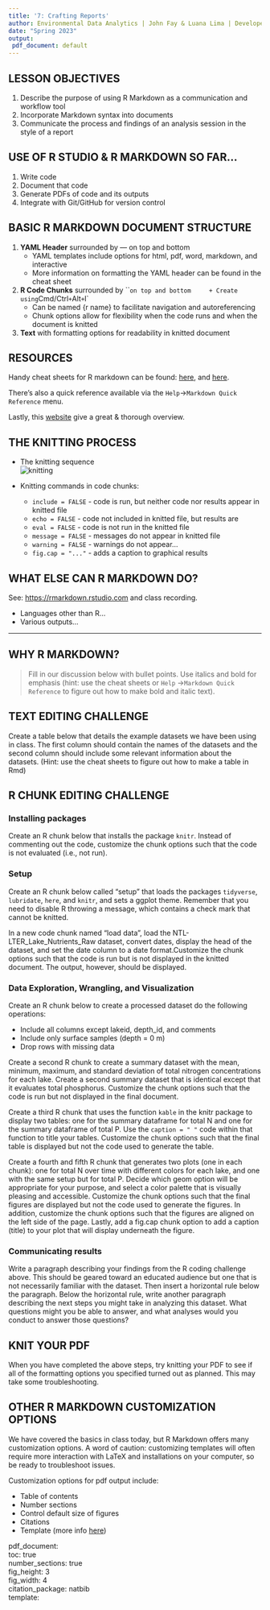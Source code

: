 ```yaml
---
title: '7: Crafting Reports'
author: Environmental Data Analytics | John Fay & Luana Lima | Developed by Kateri Salk
date: "Spring 2023"
output:
 pdf_document: default
---
```


## LESSON OBJECTIVES

1.  Describe the purpose of using R Markdown as a communication and workflow tool
2.  Incorporate Markdown syntax into documents
3.  Communicate the process and findings of an analysis session in the style of a report

## USE OF R STUDIO & R MARKDOWN SO FAR...

1.  Write code
2.  Document that code
3.  Generate PDFs of code and its outputs
4.  Integrate with Git/GitHub for version control

## BASIC R MARKDOWN DOCUMENT STRUCTURE

1.  **YAML Header** surrounded by --- on top and bottom
    -   YAML templates include options for html, pdf, word, markdown, and interactive
    -   More information on formatting the YAML header can be found in the cheat sheet
2.  **R Code Chunks** surrounded by \`\``on top and bottom     + Create using`Cmd/Ctrl`+`Alt`+`I\`
    -   Can be named {r name} to facilitate navigation and autoreferencing
    -   Chunk options allow for flexibility when the code runs and when the document is knitted
3.  **Text** with formatting options for readability in knitted document

## RESOURCES

Handy cheat sheets for R markdown can be found: [here](https://rstudio.com/wp-content/uploads/2015/03/rmarkdown-reference.pdf), and [here](https://raw.githubusercontent.com/rstudio/cheatsheets/master/rmarkdown-2.0.pdf).

There's also a quick reference available via the `Help`→`Markdown Quick Reference` menu.

Lastly, this [website](https://rmarkdown.rstudio.com) give a great & thorough overview.

## THE KNITTING PROCESS

-   The knitting sequence\
    ![knitting](./img/rmarkdownflow.png)

- Knitting commands in code chunks:
  -  `include = FALSE` - code is run, but neither code nor results appear in knitted file
  -  `echo = FALSE` - code not included in knitted file, but results are
  -  `eval = FALSE` - code is not run in the knitted file
  -  `message = FALSE` - messages do not appear in knitted file
  -  `warning = FALSE` - warnings do not appear...
  -  `fig.cap = "..."` - adds a caption to graphical results

## WHAT ELSE CAN R MARKDOWN DO?

See: <https://rmarkdown.rstudio.com> and class recording. 

* Languages other than R... 
* Various outputs...

------------------------------------------------------------------------

## WHY R MARKDOWN?

>Fill in our discussion below with bullet points. Use italics and bold for emphasis (hint: use the cheat sheets or `Help` →`Markdown Quick Reference` to figure out how to make bold and italic text).

## TEXT EDITING CHALLENGE

Create a table below that details the example datasets we have been using in class. The first column should contain the names of the datasets and the second column should include some relevant information about the datasets. (Hint: use the cheat sheets to figure out how to make a table in Rmd)


## R CHUNK EDITING CHALLENGE

### Installing packages

Create an R chunk below that installs the package `knitr`. Instead of commenting out the code, customize the chunk options such that the code is not evaluated (i.e., not run).

### Setup

Create an R chunk below called "setup" that loads the packages `tidyverse`, `lubridate`, `here`, and `knitr`, and sets a ggplot theme. Remember that you need to disable R throwing a message, which contains a check mark that cannot be knitted.


In a new code chunk named "load data", load the NTL-LTER_Lake_Nutrients_Raw dataset, convert dates, display the head of the dataset, and set the date column to a date format.Customize the chunk options such that the code is run but is not displayed in the knitted document. The output, however, should be displayed.


### Data Exploration, Wrangling, and Visualization

Create an R chunk below to create a processed dataset do the following operations:

-   Include all columns except lakeid, depth_id, and comments
-   Include only surface samples (depth = 0 m)
-   Drop rows with missing data

Create a second R chunk to create a summary dataset with the mean, minimum, maximum, and standard deviation of total nitrogen concentrations for each lake. Create a second summary dataset that is identical except that it evaluates total phosphorus. Customize the chunk options such that the code is run but not displayed in the final document.

Create a third R chunk that uses the function `kable` in the knitr package to display two tables: one for the summary dataframe for total N and one for the summary dataframe of total P. Use the `caption = " "` code within that function to title your tables. Customize the chunk options such that the final table is displayed but not the code used to generate the table.

Create a fourth and fifth R chunk that generates two plots (one in each chunk): one for total N over time with different colors for each lake, and one with the same setup but for total P. Decide which geom option will be appropriate for your purpose, and select a color palette that is visually pleasing and accessible. Customize the chunk options such that the final figures are displayed but not the code used to generate the figures. In addition, customize the chunk options such that the figures are aligned on the left side of the page. Lastly, add a fig.cap chunk option to add a caption (title) to your plot that will display underneath the figure.

### Communicating results

Write a paragraph describing your findings from the R coding challenge above. This should be geared toward an educated audience but one that is not necessarily familiar with the dataset. Then insert a horizontal rule below the paragraph. Below the horizontal rule, write another paragraph describing the next steps you might take in analyzing this dataset. What questions might you be able to answer, and what analyses would you conduct to answer those questions?


## KNIT YOUR PDF

When you have completed the above steps, try knitting your PDF to see if all of the formatting options you specified turned out as planned. This may take some troubleshooting.

## OTHER R MARKDOWN CUSTOMIZATION OPTIONS

We have covered the basics in class today, but R Markdown offers many customization options. A word of caution: customizing templates will often require more interaction with LaTeX and installations on your computer, so be ready to troubleshoot issues.

Customization options for pdf output include:

-   Table of contents
-   Number sections
-   Control default size of figures
-   Citations
-   Template (more info [here](http://jianghao.wang/post/2017-12-08-rmarkdown-templates/))

pdf_document:\
toc: true\
number_sections: true\
fig_height: 3\
fig_width: 4\
citation_package: natbib\
template:
